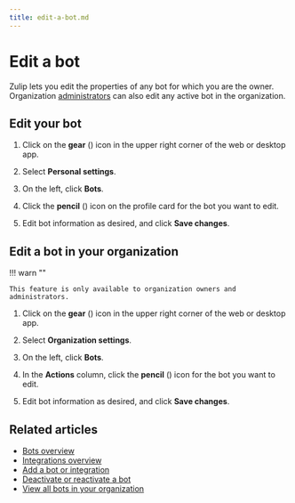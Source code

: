 ```yaml
---
title: edit-a-bot.md
---
```


# Edit a bot

Zulip lets you edit the properties of any bot for which you are the owner.
Organization [administrators](/help/roles-and-permissions) can also edit any
active bot in the organization.

## Edit your bot

<Tabs>
<TabItem label="instructions-for-all-platforms">

1. Click on the **gear** (<i class="zulip-icon zulip-icon-gear"></i>) icon in the upper
   right corner of the web or desktop app.

1. Select **Personal settings**.

1. On the left, click **Bots**.



1. Click the **pencil** (<i class="fa fa-pencil"></i>) icon on the profile
   card for the bot you want to edit.

1. Edit bot information as desired, and click **Save changes**.

</TabItem>
</Tabs>

## Edit a bot in your organization


!!! warn ""

    This feature is only available to organization owners and administrators.




<Tabs>
<TabItem label="instructions-for-all-platforms">

1. Click on the **gear** (<i class="zulip-icon zulip-icon-gear"></i>) icon in the upper
   right corner of the web or desktop app.

1. Select **Organization settings**.

1. On the left, click **Bots**.



1. In the **Actions** column, click the **pencil** (<i class="fa fa-pencil"></i>)
   icon for the bot you want to edit.

1. Edit bot information as desired, and click **Save changes**.

</TabItem>
</Tabs>

## Related articles

* [Bots overview](/help/bots-overview)
* [Integrations overview](/help/integrations-overview)
* [Add a bot or integration](/help/add-a-bot-or-integration)
* [Deactivate or reactivate a bot](/help/deactivate-or-reactivate-a-bot)
* [View all bots in your organization](/help/view-all-bots-in-your-organization)


